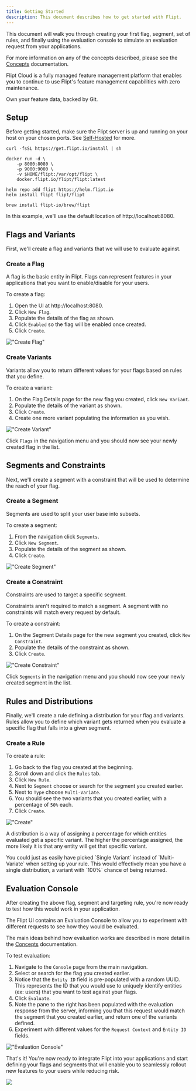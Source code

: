 ```yaml
---
title: Getting Started
description: This document describes how to get started with Flipt.
---
```


This document will walk you through creating your
first flag, segment, set of rules, and finally using the evaluation console to
simulate an evaluation request from your applications.

For more information on any of the concepts described, please see the
[Concepts](/concepts) documentation.

<Card href="/cloud/overview" title="Flipt Cloud" icon="cloud">
  Flipt Cloud is a fully managed feature management platform that
  enables you to continue to use Flipt's feature management capabilities with
  zero maintenance.

Own your feature data, backed by Git.

</Card>

## Setup

Before getting started, make sure the Flipt server is up and running on your
host on your chosen ports. See [Self-Hosted](/self-hosted) for more.

<CodeGroup>

```console Binary
curl -fsSL https://get.flipt.io/install | sh
```

```console Docker
docker run -d \
    -p 8080:8080 \
    -p 9000:9000 \
    -v $HOME/flipt:/var/opt/flipt \
    docker.flipt.io/flipt/flipt:latest
```

```console Kubernetes/Helm
helm repo add flipt https://helm.flipt.io
helm install flipt flipt/flipt
```

```console Homebrew
brew install flipt-io/brew/flipt
```

</CodeGroup>

In this example, we'll use the default location of http://localhost:8080.

## Flags and Variants

First, we'll create a flag and variants that we will use to evaluate against.

### Create a Flag

A flag is the basic entity in Flipt. Flags can represent features in your
applications that you want to enable/disable for your users.

To create a flag:

1. Open the UI at http://localhost:8080.
2. Click `New Flag`.
3. Populate the details of the flag as shown.
4. Click `Enabled` so the flag will be enabled once created.
5. Click `Create`.

!["Create Flag"](/images/getting_started/create_flag.png)

### Create Variants

Variants allow you to return different values for your flags based on rules that
you define.

To create a variant:

1. On the Flag Details page for the new flag you created, click `New Variant`.
2. Populate the details of the variant as shown.
3. Click `Create`.
4. Create one more variant populating the information as you wish.

!["Create Variant"](/images/getting_started/create_variant.png)

Click `Flags` in the navigation menu and you should now see your newly created
flag in the list.

## Segments and Constraints

Next, we'll create a segment with a constraint that will be used to determine the
reach of your flag.

### Create a Segment

Segments are used to split your user base into subsets.

To create a segment:

1. From the navigation click `Segments`.
2. Click `New Segment`.
3. Populate the details of the segment as shown.
4. Click `Create`.

!["Create Segment"](/images/getting_started/create_segment.png)

### Create a Constraint

Constraints are used to target a specific segment.

<Note>
  Constraints aren't required to match a segment. A segment with no constraints
  will match every request by default.
</Note>

To create a constraint:

1. On the Segment Details page for the new segment you created, click
   `New Constraint`.
2. Populate the details of the constraint as shown.
3. Click `Create`.

!["Create Constraint"](/images/getting_started/create_constraint.png)

Click `Segments` in the navigation menu and you should now see your newly
created segment in the list.

## Rules and Distributions

Finally, we'll create a rule defining a distribution for your flag and variants.
Rules allow you to define which variant gets returned when you
evaluate a specific flag that falls into a given segment.

### Create a Rule

To create a rule:

1. Go back to the flag you created at the beginning.
2. Scroll down and click the `Rules` tab.
3. Click `New Rule`.
4. Next to `Segment` choose or search for the segment you created earlier.
5. Next to `Type` choose `Multi-Variate`.
6. You should see the two variants that you created earlier, with a percentage
   of `50%` each.
7. Click `Create`.

!["Create"](/images/getting_started/create_rule.png)

A distribution is a way of assigning a percentage for which entities evaluated
get a specific variant. The higher the percentage assigned, the more likely it
is that any entity will get that specific variant.

<Note>
  You could just as easily have picked `Single Variant` instead of
  `Multi-Variate` when setting up your rule. This would effectively mean you
  have a single distribution, a variant with `100%` chance of being returned.
</Note>

## Evaluation Console

After creating the above flag, segment and targeting rule, you're now ready to
test how this would work in your application.

The Flipt UI contains an Evaluation Console to allow you to experiment
with different requests to see how they would be evaluated.

The main ideas behind how evaluation works are described in more detail in the
[Concepts](/concepts#evaluation) documentation.

To test evaluation:

1. Navigate to the `Console` page from the main navigation.
2. Select or search for the flag you created earlier.
3. Notice that the `Entity ID` field is pre-populated with a random UUID. This represents
   the ID that you would use to uniquely identify entities (ex: users) that you
   want to test against your flags.
4. Click `Evaluate`.
5. Note the pane to the right has been populated with the evaluation
   response from the server, informing you that this request would match the
   segment that you created earlier, and return one of the variants defined.
6. Experiment with different values for the `Request Context` and `Entity ID` fields.

!["Evaluation Console"](/images/getting_started/evaluation_console.png)

That's it! You're now ready to integrate Flipt into your applications and start
defining your flags and segments that will enable you to seamlessly rollout
new features to your users while reducing risk.

<img
  referrerPolicy="no-referrer-when-downgrade"
  src="https://static.scarf.sh/a.png?x-pxid=cbab140a-56f5-4356-9016-09f9ab3d2dad"
/>
